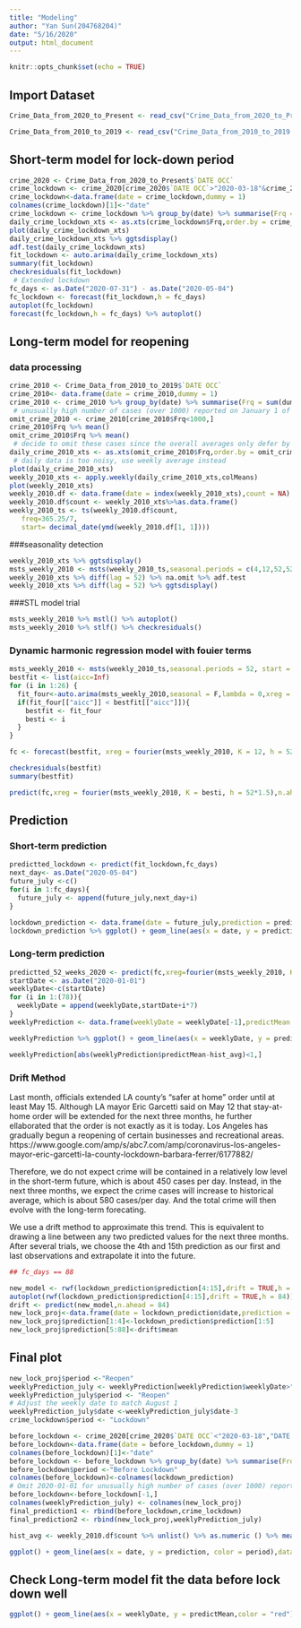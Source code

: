 ```yaml
---
title: "Modeling"
author: "Yan Sun(204768204)"
date: "5/16/2020"
output: html_document
---
```


```r
knitr::opts_chunk$set(echo = TRUE)
```

## Import Dataset

```r
Crime_Data_from_2020_to_Present <- read_csv("Crime_Data_from_2020_to_Present.csv", col_types = cols(`DATE OCC` = col_datetime(format = "%m/%d/%Y %H:%M:%S AM")))

Crime_Data_from_2010_to_2019 <- read_csv("Crime_Data_from_2010_to_2019.csv", col_types = cols(`DATE OCC` = col_datetime(format = "%m/%d/%Y %H:%M:%S AM")))
```

## Short-term model for lock-down period

```r
crime_2020 <- Crime_Data_from_2020_to_Present$`DATE OCC`
crime_lockdown <- crime_2020[crime_2020$`DATE OCC`>"2020-03-18"&crime_2020$`DATE OCC`<"2020-05-04","DATE OCC"]
crime_lockdown<-data.frame(date = crime_lockdown,dummy = 1)
colnames(crime_lockdown)[1]<-"date"
crime_lockdown <- crime_lockdown %>% group_by(date) %>% summarise(Frq = sum(dummy))
daily_crime_lockdown_xts <- as.xts(crime_lockdown$Frq,order.by = crime_lockdown$date,start = c(2020,03,18))
plot(daily_crime_lockdown_xts)
daily_crime_lockdown_xts %>% ggtsdisplay()
adf.test(daily_crime_lockdown_xts)
fit_lockdown <- auto.arima(daily_crime_lockdown_xts)
summary(fit_lockdown)
checkresiduals(fit_lockdown)
 # Extended lockdown
fc_days <- as.Date("2020-07-31") - as.Date("2020-05-04")
fc_lockdown <- forecast(fit_lockdown,h = fc_days)
autoplot(fc_lockdown)
forecast(fc_lockdown,h = fc_days) %>% autoplot()

```

## Long-term model for reopening

### data processing
```r
crime_2010 <- Crime_Data_from_2010_to_2019$`DATE OCC`
crime_2010<- data.frame(date = crime_2010,dummy = 1)
crime_2010 <- crime_2010 %>% group_by(date) %>% summarise(Frq = sum(dummy))
 # unusually high number of cases (over 1000) reported on January 1 of each year
omit_crime_2010 <- crime_2010[crime_2010$Frq<1000,]
crime_2010$Frq %>% mean()
omit_crime_2010$Frq %>% mean()
 # decide to omit these cases since the overall averages only defer by 3
daily_crime_2010_xts <- as.xts(omit_crime_2010$Frq,order.by = omit_crime_2010$date, start = c(2010,1,1))
 # daily data is too noisy, use weekly average instead
plot(daily_crime_2010_xts)
weekly_2010_xts <- apply.weekly(daily_crime_2010_xts,colMeans) 
plot(weekly_2010_xts)
weekly_2010.df <- data.frame(date = index(weekly_2010_xts),count = NA)
weekly_2010.df$count <- weekly_2010_xts%>%as.data.frame()
weekly_2010_ts <- ts(weekly_2010.df$count, 
   freq=365.25/7, 
   start= decimal_date(ymd(weekly_2010.df[1, 1])))
```

###seasonality detection

```r
weekly_2010_xts %>% ggtsdisplay()
msts_weekly_2010 <- msts(weekly_2010_ts,seasonal.periods = c(4,12,52,52*5),start = 2010,ts.frequency = 52)
weekly_2010_xts %>% diff(lag = 52) %>% na.omit %>% adf.test
weekly_2010_xts %>% diff(lag = 52) %>% ggtsdisplay()
```

###STL model trial

```r
msts_weekly_2010 %>% mstl() %>% autoplot()
msts_weekly_2010 %>% stlf() %>% checkresiduals()
```

### Dynamic harmonic regression model with fouier terms

```r
msts_weekly_2010 <- msts(weekly_2010_ts,seasonal.periods = 52, start = 2010,ts.frequency = 52)
bestfit <- list(aicc=Inf)
for (i in 1:26) {
  fit_four<-auto.arima(msts_weekly_2010,seasonal = F,lambda = 0,xreg = fourier(msts_weekly_2010,K = i))
  if(fit_four[["aicc"]] < bestfit[["aicc"]]){
    bestfit <- fit_four
    besti <- i
  }
}

fc <- forecast(bestfit, xreg = fourier(msts_weekly_2010, K = 12, h = 52*1.5))

checkresiduals(bestfit)
summary(bestfit)

predict(fc,xreg = fourier(msts_weekly_2010, K = besti, h = 52*1.5),n.ahead = 52*1.5) %>% autoplot()
```


## Prediction

### Short-term prediction

```r
predictted_lockdown <- predict(fit_lockdown,fc_days)
next_day<- as.Date("2020-05-04")
future_july <-c()
for(i in 1:fc_days){
  future_july <- append(future_july,next_day+i)
}

lockdown_prediction <- data.frame(date = future_july,prediction = predictted_lockdown$pred)
lockdown_prediction %>% ggplot() + geom_line(aes(x = date, y = prediction)) + geom_line(aes(x = date,y = Frq),data = crime_lockdown)+ geom_line(aes(x = weeklyDate, y = predictMean),data = weeklyPrediction)
```

### Long-term prediction

```r
predictted_52_weeks_2020 <- predict(fc,xreg=fourier(msts_weekly_2010, K=12, h=78),n.ahead = 78)
startDate <- as.Date("2020-01-01")
weeklyDate<-c(startDate)
for (i in 1:(78)){
  weeklyDate = append(weeklyDate,startDate+i*7)
}
weeklyPrediction <- data.frame(weeklyDate = weeklyDate[-1],predictMean = predictted_52_weeks_2020$mean)

weeklyPrediction %>% ggplot() + geom_line(aes(x = weeklyDate, y = predictMean))

weeklyPrediction[abs(weeklyPrediction$predictMean-hist_avg)<1,]
```

### Drift Method

Last month, officials extended LA county's "safer at home" order until at least May 15. Although LA mayor Eric Garcetti said on May 12 that stay-at-home order will be extended for the next three months, he further ellaborated that the order is not exactly as it is today. Los Angeles has gradually begun a reopening of certain businesses and recreational areas. 
https://www.google.com/amp/s/abc7.com/amp/coronavirus-los-angeles-mayor-eric-garcetti-la-county-lockdown-barbara-ferrer/6177882/

Therefore, we do not expect crime will be contained in a relatively low level in the short-term future, which is about 450 cases per day. Instead, in the next three months, we expect the crime cases will increase to historical average, which is about 580 cases/per day. And the total crime will then evolve with the long-term forecating. 

We use a drift method to approximate this trend. This is equivalent to drawing a line between any two predicted values for the next three months. After several trials, we choose the 4th and 15th prediction as our first and last observations and extrapolate it into the future. 

```r
## fc_days == 88

new_model <- rwf(lockdown_prediction$prediction[4:15],drift = TRUE,h = 84)
autoplot(rwf(lockdown_prediction$prediction[4:15],drift = TRUE,h = 84))
drift <- predict(new_model,n.ahead = 84)
new_lock_proj<-data.frame(date = lockdown_prediction$date,prediction = NA)
new_lock_proj$prediction[1:4]<-lockdown_prediction$prediction[1:5]
new_lock_proj$prediction[5:88]<-drift$mean
```

## Final plot

```r
new_lock_proj$period <-"Reopen"
weeklyPrediction_july <- weeklyPrediction[weeklyPrediction$weeklyDate>"2020-07-31",]
weeklyPrediction_july$period <- "Reopen"
# Adjust the weekly date to match August 1
weeklyPrediction_july$date <-weeklyPrediction_july$date-3
crime_lockdown$period <- "Lockdown"

before_lockdown <- crime_2020[crime_2020$`DATE OCC`<"2020-03-18","DATE OCC"]
before_lockdown<-data.frame(date = before_lockdown,dummy = 1)
colnames(before_lockdown)[1]<-"date"
before_lockdown <- before_lockdown %>% group_by(date) %>% summarise(Frq = sum(dummy))
before_lockdown$period <-"Before Lockdown"
colnames(before_lockdown)<-colnames(lockdown_prediction)
# Omit 2020-01-01 for unusually high number of cases (over 1000) reported on January 1 of each year
before_lockdown<-before_lockdown[-1,]
colnames(weeklyPrediction_july) <- colnames(new_lock_proj)
final_prediction1 <- rbind(before_lockdown,crime_lockdown)
final_prediction2 <- rbind(new_lock_proj,weeklyPrediction_july)

hist_avg <- weekly_2010.df$count %>% unlist() %>% as.numeric () %>% mean()

ggplot() + geom_line(aes(x = date, y = prediction, color = period),data = final_prediction1)+geom_smooth(aes(x = date, y = prediction, color = period),method = "loess",data = final_prediction2)+geom_hline(aes(yintercept = hist_avg),linetype = "dashed",color = "red") +theme_classic() +geom_text(aes(y = hist_avg,label = "Historical Average = 575.9981",x = as.Date("2020-01-01"),hjust = -1,vjust = 2),color = "red",alpha = 0.8)+ggtitle("Total Crime Cases Forecasting in LA County")+scale_x_date(date_breaks = "1 month")+theme(axis.text.x = element_text(angle = 45, hjust = 1))

```


## Check Long-term model fit the data before lock down well

```r
ggplot() + geom_line(aes(x = weeklyDate, y = predictMean,color = "red"), data = weeklyPrediction[1:12,]) + geom_line(aes(x = date,y = prediction),data = before_lockdown)
```

